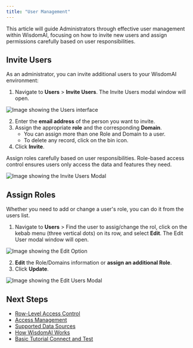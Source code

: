 ```yaml
---
title: "User Management"
---
```


This article will guide Administrators through effective user management within WisdomAI, focusing on how to invite new users and assign permissions carefully based on user responsibilities.

## Invite Users

As an administrator, you can invite additional users to your WisdomAI environment:

1. Navigate to **Users** \> **Invite Users**. The Invite Users modal window will open.

![Image showing the Users interface](/images/invite-users.png)

2. Enter the **email address** of the person you want to invite.
3. Assign the appropriate **role** and the corresponding **Domain**.
   - You can assign more than one Role and Domain to a user.
   - To delete any record, click on the bin icon.
4. Click **Invite**.

<Warning>
  Assign roles carefully based on user responsibilities. Role-based access control ensures users only access the data and features they need.
</Warning>

![Image showing the Invite Users Modal](/images/invite-users-modal.png)

## Assign Roles

Whether you need to add or change a user's role, you can do it from the users list.

1. Navigate to **Users** \> Find the user to assig/change the rol, click on the kebab menu (three vertical dots) on its row, and select **Edit**. The Edit User modal window will open.

![Image showing the Edit Option](/images/edit-user.png)

2. **Edit** the Role/Domains information or **assign an additional Role**.
3. Click **Update**.

![Image showing the Edit Users Modal](/images/edit-user-modalv2.png)

## Next Steps

- [Row-Level Access Control](/manage-account/access-management/row-level-access-control)
- [Access Management](/manage-account/access-management)
- [Supported Data Sources](/getting-started/connect-data-sources/supported-data-sources)
- [How WisdomAI Works](/getting-started/how-wisdom-ai-works)
- [Basic Tutorial Connect and Test](/setting-up-wisdom-ai/basic-tutorial-connect-and-test)